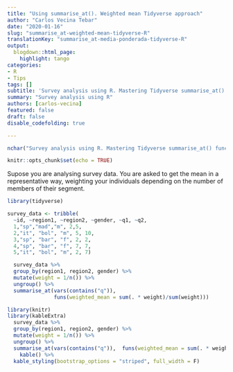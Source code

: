```yaml
---
title: "Using summarise_at(). Weighted mean Tidyverse approach"
author: "Carlos Vecina Tebar"
date: "2020-01-16"
slug: "summarise_at-weighted-mean-tidyverse-R"
translationKey: "summarise_at-media-ponderada-tidyverse-R"
output:
  blogdown::html_page:
    highlight: tango
categories:
- R
- Tips
tags: []
subtitle: 'Survey analysis using R. Mastering Tidyverse summarise_at() function to achieve aggregated metrics and statistics.'
summary: "Survey analysis using R"
authors: [carlos-vecina]
featured: false
draft: false
disable_codefolding: true

---
```


```r
nchar("Survey analysis using R. Mastering Tidyverse summarise_at() function to achieve aggregated metrics and statistics.")
```

```r
knitr::opts_chunk$set(echo = TRUE)
```

Supose you are analysing survey data. You are asked to get the mean in a representative way, weighting your individuals depending on the number of members of their segment. 

```r
library(tidyverse)

survey_data <- tribble(
  ~id, ~region1, ~region2, ~gender, ~q1, ~q2,
  1,"sp","mad","m", 2,5,
  2,"it", "bol", "m", 5, 10,
  3,"sp", "bar", "f", 2, 2,
  4,"sp", "bar", "f", 7, 7,
  5,"it", "bol", "m", 2, 7)  
```

```r
  survey_data %>% 
  group_by(region1, region2, gender) %>% 
  mutate(weight = 1/n()) %>% 
  ungroup() %>% 
  summarise_at(vars(contains("q")),
               funs(weighted_mean = sum(. * weight)/sum(weight)))
```

```r
library(knitr)
library(kableExtra)
  survey_data %>% 
  group_by(region1, region2, gender) %>% 
  mutate(weight = 1/n()) %>% 
  ungroup() %>% 
  summarise_at(vars(contains("q")),  funs(weighted_mean = sum(. * weight)/sum(weight))) %>% 
    kable() %>% 
  kable_styling(bootstrap_options = "striped", full_width = F)
```

